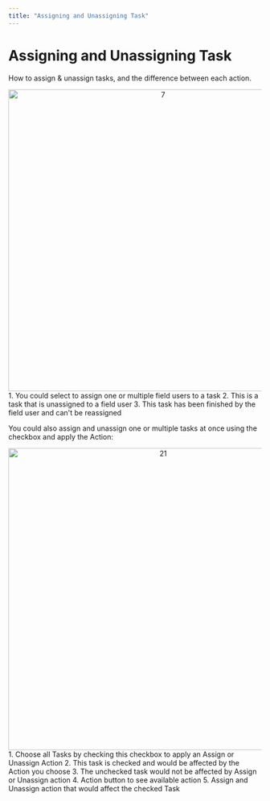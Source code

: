 ```yaml
---
title: "Assigning and Unassigning Task"
---
```


# Assigning and Unassigning Task

How to assign & unassign tasks, and the difference between each action.

<div align="center">
  <img src="https://t3837933.p.clickup-attachments.com/t3837933/b18ab9f9-0f8c-4e50-ad72-39caef950f13/7.png" alt="7" width="600" />
</div> 1. You could select to assign one or multiple field users to a task 2. This is a task that is unassigned to a field user 3. This task has been finished by the field user and can't be reassigned

You could also assign and unassign one or multiple tasks at once using the checkbox and apply the Action:

<div align="center">
  <img src="https://t3837933.p.clickup-attachments.com/t3837933/9d56cb5a-6c3d-45fd-9fc9-1caad64e8e2e/21.png" alt="21" width="600" />
</div> 1. Choose all Tasks by checking this checkbox to apply an Assign or Unassign Action 2. This task is checked and would be affected by the Action you choose 3. The unchecked task would not be affected by Assign or Unassign action 4. Action button to see available action 5. Assign and Unassign action that would affect the checked Task
